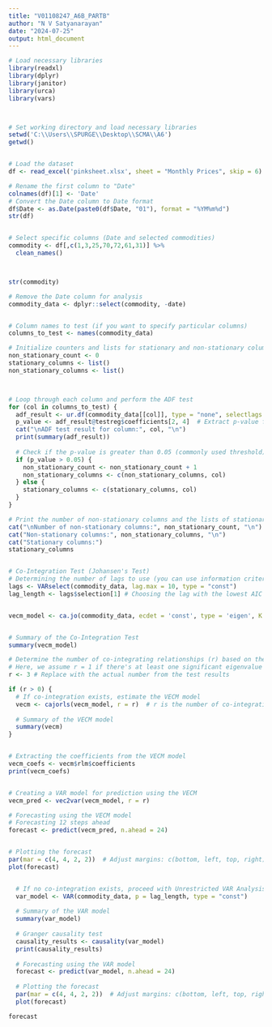 ---
title: "V01108247_A6B_PARTB"
author: "N V Satyanarayan"
date: "2024-07-25"
output: html_document
---

```{r}
# Load necessary libraries
library(readxl)
library(dplyr)
library(janitor)
library(urca)
library(vars)



# Set working directory and load necessary libraries
setwd('C:\\Users\\SPURGE\\Desktop\\SCMA\\A6')
getwd()


# Load the dataset
df <- read_excel('pinksheet.xlsx', sheet = "Monthly Prices", skip = 6)
```


```{r}
# Rename the first column to "Date"
colnames(df)[1] <- 'Date'
# Convert the Date column to Date format
df$Date <- as.Date(paste0(df$Date, "01"), format = "%YM%m%d")
str(df)


# Select specific columns (Date and selected commodities)
commodity <- df[,c(1,3,25,70,72,61,31)] %>%
  clean_names()



str(commodity)
```


```{r}
# Remove the Date column for analysis
commodity_data <- dplyr::select(commodity, -date)


# Column names to test (if you want to specify particular columns)
columns_to_test <- names(commodity_data)

# Initialize counters and lists for stationary and non-stationary columns
non_stationary_count <- 0
stationary_columns <- list()
non_stationary_columns <- list()



# Loop through each column and perform the ADF test
for (col in columns_to_test) {
  adf_result <- ur.df(commodity_data[[col]], type = "none", selectlags = "AIC")
  p_value <- adf_result@testreg$coefficients[2, 4]  # Extract p-value for the test
  cat("\nADF test result for column:", col, "\n")
  print(summary(adf_result))
  
  # Check if the p-value is greater than 0.05 (commonly used threshold)
  if (p_value > 0.05) {
    non_stationary_count <- non_stationary_count + 1
    non_stationary_columns <- c(non_stationary_columns, col)
  } else {
    stationary_columns <- c(stationary_columns, col)
  }
}
```


```{r}
# Print the number of non-stationary columns and the lists of stationary and non-stationary columns
cat("\nNumber of non-stationary columns:", non_stationary_count, "\n")
cat("Non-stationary columns:", non_stationary_columns, "\n")
cat("Stationary columns:")
stationary_columns


# Co-Integration Test (Johansen's Test)
# Determining the number of lags to use (you can use information criteria like AIC, BIC)
lags <- VARselect(commodity_data, lag.max = 10, type = "const")
lag_length <- lags$selection[1] # Choosing the lag with the lowest AIC


vecm_model <- ca.jo(commodity_data, ecdet = 'const', type = 'eigen', K = lag_length, spec = 'transitory')


# Summary of the Co-Integration Test
summary(vecm_model)
```


```{r}
# Determine the number of co-integrating relationships (r) based on the test
# Here, we assume r = 1 if there's at least one significant eigenvalue
r <- 3 # Replace with the actual number from the test results

if (r > 0) {
  # If co-integration exists, estimate the VECM model
  vecm <- cajorls(vecm_model, r = r)  # r is the number of co-integration vectors
  
  # Summary of the VECM model
  summary(vecm)
}


# Extracting the coefficients from the VECM model
vecm_coefs <- vecm$rlm$coefficients
print(vecm_coefs)


# Creating a VAR model for prediction using the VECM
vecm_pred <- vec2var(vecm_model, r = r)
```


```{r}
# Forecasting using the VECM model
# Forecasting 12 steps ahead
forecast <- predict(vecm_pred, n.ahead = 24)


# Plotting the forecast
par(mar = c(4, 4, 2, 2))  # Adjust margins: c(bottom, left, top, right)
plot(forecast)


  # If no co-integration exists, proceed with Unrestricted VAR Analysis
  var_model <- VAR(commodity_data, p = lag_length, type = "const")
  
  # Summary of the VAR model
  summary(var_model)
  
  # Granger causality test
  causality_results <- causality(var_model)
  print(causality_results)
  
  # Forecasting using the VAR model
  forecast <- predict(var_model, n.ahead = 24)
  
  # Plotting the forecast
  par(mar = c(4, 4, 2, 2))  # Adjust margins: c(bottom, left, top, right)
  plot(forecast)

forecast
```


